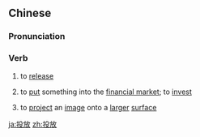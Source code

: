 ==Chinese==
{{zh-forms}}

===Pronunciation===
{{zh-pron
|m=tóufàng
|c=tau4 fong3
|mn=qz,xm,zz:tâu-pàng/qz:tiô-hòng/xm,zz:tâu-hòng
|cat=v
}}

===Verb===
{{zh-verb}}

# to [[release]]
#: {{zh-x|軍隊 在 沙漠 上空 投放 了 三 枚 原子彈。|The army '''released''' three atomic bombs above the desert.}}
# {{lb|zh|Advanced Mandarin}} to [[put]] something into the [[financial market]]; to [[invest]]
#: {{zh-x|政府 在 新興 市場 裡 投放 了 大量 資金。|The government has '''invested''' much capital in emerging markets.}}
# to [[project]] an [[image]] onto a [[larger]] [[surface]]
#: {{zh-x|她 把 電腦 畫面 投放 到 電視 上。|She '''projects''' the computer screen to a television.}}

[[ja:投放]]
[[zh:投放]]